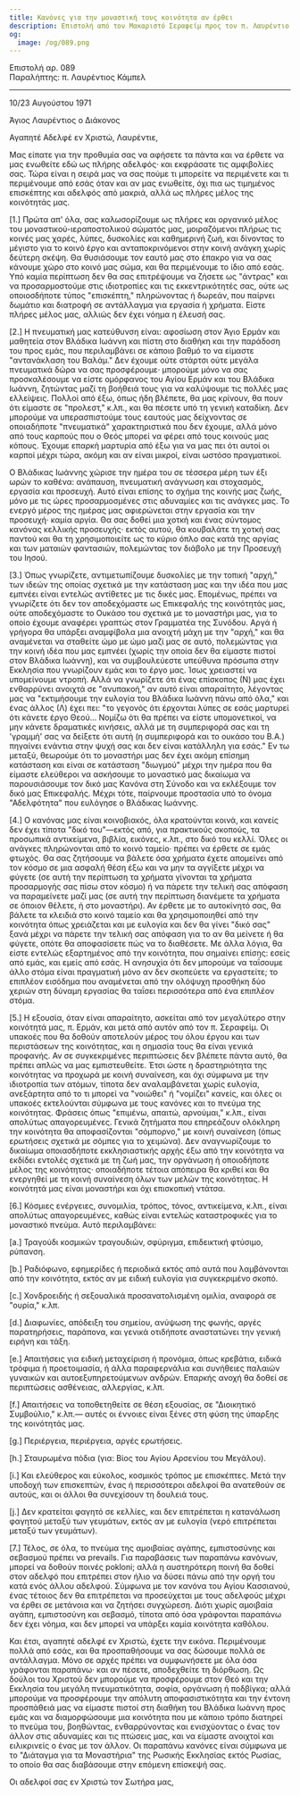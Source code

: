 ```yaml
---
title: Κανόνες για την μοναστική τους κοινότητα αν έρθει
description: Επιστολή από τον Μακαριστό Σεραφείμ προς τον π. Λαυρέντιο Κάμπελ.
og:
  image: /og/089.png
---
```


<div style={{textAlign:'right', fontFamily:'monospace'}}>Επιστολή αρ. 089</div>
<div style={{textAlign:'left', fontFamily:'monospace'}}>Παραλήπτης: π. Λαυρέντιος Κάμπελ</div>

---

10/23 Αυγούστου 1971

Άγιος Λαυρέντιος ο Διάκονος

Αγαπητέ Αδελφέ εν Χριστώ, Λαυρέντιε,

Μας είπατε για την προθυμία σας να αφήσετε τα πάντα και να έρθετε να μας ενωθείτε εδώ ως πλήρης αδελφός· και εκφράσατε τις αμφιβολίες σας. Τώρα είναι η σειρά μας να σας πούμε τι μπορείτε να περιμένετε και τι περιμένουμε από εσάς όταν και αν μας ενωθείτε, όχι πια ως τιμημένος επισκέπτης και αδελφός από μακριά, αλλά ως πλήρες μέλος της κοινότητάς μας.

[1.] Πρώτα απ' όλα, σας καλωσορίζουμε ως πλήρες και οργανικό μέλος του μοναστικού-ιεραποστολικού σώματός μας, μοιραζόμενοι πλήρως τις κοινές μας χαρές, λύπες, δυσκολίες και καθημερινή ζωή, και δίνοντας το μέγιστο για το κοινό έργο και ανταποκρινόμενοι στην κοινή ανάγκη χωρίς δεύτερη σκέψη. Θα θυσιάσουμε τον εαυτό μας στο έπακρο για να σας κάνουμε χώρο στο κοινό μας σώμα, και θα περιμένουμε το ίδιο από εσάς. Υπό καμία περίπτωση δεν θα σας επιτρέψουμε να ζήσετε ως "άντρας" και να προσαρμοστούμε στις ιδιοτροπίες και τις εκκεντρικότητές σας, ούτε ως οποιοσδήποτε τύπος "επισκέπτη," πληρώνοντας ή δωρεάν, που παίρνει δωμάτιο και διατροφή σε αντάλλαγμα για εργασία ή χρήματα. Είστε πλήρες μέλος μας, αλλιώς δεν έχει νόημα η έλευσή σας.

[2.] Η πνευματική μας κατεύθυνση είναι: αφοσίωση στον Άγιο Ερμάν και μαθητεία στον Βλάδικα Ιωάννη και πίστη στο διαθήκη και την παράδοση του προς εμάς, που περιλαμβάνει σε κάποιο βαθμό το να είμαστε "αντανάκλαση του Βαλάμ." Δεν έχουμε ούτε στάρτσι ούτε μεγάλα πνευματικά δώρα να σας προσφέρουμε· μπορούμε μόνο να σας προσκαλέσουμε να είστε ομόρφανος του Αγίου Ερμάν και του Βλάδικα Ιωάννη, ζητώντας μαζί τη βοήθειά τους για να καλύψουμε τις πολλές μας ελλείψεις. Πολλοί από έξω, όπως ήδη βλέπετε, θα μας κρίνουν, θα πουν ότι είμαστε σε "προλεστ," κ.λπ., και θα πέσετε υπό τη γενική καταδίκη. Δεν μπορούμε να υπερασπιστούμε τους εαυτούς μας δείχνοντας σε οποιαδήποτε "πνευματικά" χαρακτηριστικά που δεν έχουμε, αλλά μόνο από τους καρπούς που ο Θεός μπορεί να φέρει από τους κοινούς μας κόπους. Έχουμε επαρκή μαρτυρία από έξω για να μας πει ότι αυτοί οι καρποί μέχρι τώρα, ακόμη και αν είναι μικροί, είναι ωστόσο πραγματικοί.

Ο Βλάδικας Ιωάννης χώρισε την ημέρα του σε τέσσερα μέρη των έξι ωρών το καθένα: ανάπαυση, πνευματική ανάγνωση και στοχασμός, εργασία και προσευχή. Αυτό είναι επίσης το σχήμα της κοινής μας ζωής, μόνο με τις ώρες προσαρμοσμένες στις αδυναμίες και τις ανάγκες μας. Το ενεργό μέρος της ημέρας μας αφιερώνεται στην εργασία και την προσευχή· καμία αργία. Θα σας δοθεί μια χοτκή και ένας σύντομος κανόνας κελλικής προσευχής· εκτός αυτού, θα κουβαλάτε τη χοτκή σας παντού και θα τη χρησιμοποιείτε ως το κύριο όπλο σας κατά της αργίας και των ματαιών φαντασιών, πολεμώντας τον διάβολο με την Προσευχή του Ιησού.

[3.] Όπως γνωρίζετε, αντιμετωπίζουμε δυσκολίες με την τοπική "αρχή," των ιδεών της οποίας σχετικά με την κατάσταση μας και την ιδέα που μας εμπνέει είναι εντελώς αντίθετες με τις δικές μας. Επομένως, πρέπει να γνωρίζετε ότι δεν τον αποδεχόμαστε ως Επικεφαλής της κοινότητάς μας, ούτε αποδεχόμαστε το Ουκάσο του σχετικά με το μοναστήρι μας, για το οποίο έχουμε αναφέρει γραπτώς στον Γραμματέα της Συνόδου. Αργά ή γρήγορα θα υπάρξει αναμφίβολα μια ανοιχτή μάχη με την "αρχή," και θα αναμένεται να σταθείτε ώμο με ώμο μαζί μας σε αυτό, πολεμώντας για την κοινή ιδέα που μας εμπνέει (χωρίς την οποία δεν θα είμαστε πιστοί στον Βλάδικα Ιωάννη), και να συμβουλεύεστε υπεύθυνα πρόσωπα στην Εκκλησία που γνωρίζουν εμάς και το έργο μας. Ίσως χρειαστεί να υπομείνουμε ντροπή. Αλλά να γνωρίζετε ότι ένας επίσκοπος (Ν) μας έχει ενθαρρύνει ανοιχτά σε "ανυπακοή," αν αυτό είναι απαραίτητο, λέγοντας μας να "εκτιμήσουμε την ευλογία του Βλάδικα Ιωάννη πάνω από όλα," και ένας άλλος (Λ) έχει πει: "το γεγονός ότι έρχονται λύπες σε εσάς μαρτυρεί ότι κάνετε έργο Θεού… Νομίζω ότι θα πρέπει να είστε υπομονετικοί, να μην κάνετε δραματικές κινήσεις, αλλά με τη συμπεριφορά σας και τη 'γραμμή' σας να δείξετε ότι αυτή (η συμπεριφορά και το ουκάσο του Β.Α.) πηγαίνει ενάντια στην ψυχή σας και δεν είναι κατάλληλη για εσάς." Εν τω μεταξύ, θεωρούμε ότι το μοναστήρι μας δεν έχει ακόμη επίσημη κατάσταση και είναι σε κατάσταση "διωγμού" μέχρι την ημέρα που θα είμαστε ελεύθεροι να ασκήσουμε το μοναστικό μας δικαίωμα να παρουσιάσουμε τον δικό μας Κανόνα στη Σύνοδο και να εκλέξουμε τον δικό μας Επικεφαλής. Μέχρι τότε, παίρνουμε προστασία υπό το όνομα "Αδελφότητα" που ευλόγησε ο Βλάδικας Ιωάννης.

[4.] Ο κανόνας μας είναι κοινοβιακός, όλα κρατούνται κοινά, και κανείς δεν έχει τίποτα "δικό του"—εκτός από, για πρακτικούς σκοπούς, τα προσωπικά αντικείμενα, βιβλία, εικόνες, κ.λπ., στο δικό του κελλί. Όλες οι ανάγκες πληρώνονται από το κοινό ταμείο· πρέπει να έρθετε σε εμάς φτωχός. Θα σας ζητήσουμε να βάλετε όσα χρήματα έχετε απομείνει από τον κόσμο σε μια ασφαλή θέση έξω και να μην τα αγγίξετε μέχρι να φύγετε (σε αυτή την περίπτωση τα χρήματα γίνονται τα χρήματα προσαρμογής σας πίσω στον κόσμο) ή να πάρετε την τελική σας απόφαση να παραμείνετε μαζί μας (σε αυτή την περίπτωση διανέμετε τα χρήματα σε όποιον θέλετε, ή στο μοναστήρι). Αν έρθετε με το αυτοκίνητό σας, θα βάλετε τα κλειδιά στο κοινό ταμείο και θα χρησιμοποιηθεί από την κοινότητα όπως χρειάζεται και με ευλογία και δεν θα γίνει "δικό σας" ξανά μέχρι να πάρετε την τελική σας απόφαση για το αν θα μείνετε ή θα φύγετε, οπότε θα αποφασίσετε πώς να το διαθέσετε. Με άλλα λόγια, θα είστε εντελώς εξαρτημένος από την κοινότητα, που σημαίνει επίσης: εσείς από εμάς, και εμείς από εσάς. Η ανησυχία ότι δεν μπορούμε να ταΐσουμε άλλο στόμα είναι πραγματική μόνο αν δεν σκοπεύετε να εργαστείτε; το επιπλέον εισόδημα που αναμένεται από την ολόψυχη προσθήκη δύο χεριών στη δύναμη εργασίας θα ταΐσει περισσότερα από ένα επιπλέον στόμα.

[5.] Η εξουσία, όταν είναι απαραίτητο, ασκείται από τον μεγαλύτερο στην κοινότητά μας, π. Ερμάν, και μετά από αυτόν από τον π. Σεραφείμ. Οι υπακοές που θα δοθούν αποτελούν μέρος του όλου έργου και των περιστάσεων της κοινότητας, και η σημασία τους θα είναι γενικά προφανής. Αν σε συγκεκριμένες περιπτώσεις δεν βλέπετε πάντα αυτό, θα πρέπει απλώς να μας εμπιστευθείτε. Έτσι ώστε η δραστηριότητα της κοινότητας να προχωρά με κοινή συναίνεση, και όχι σύμφωνα με την ιδιοτροπία των ατόμων, τίποτα δεν αναλαμβάνεται χωρίς ευλογία, ανεξάρτητα από το τι μπορεί να "νοιώθει" ή "νομίζει" κανείς, και όλες οι υπακοές εκτελούνται σύμφωνα με τους κανόνες και το πνεύμα της κοινότητας. Φράσεις όπως "επιμένω, απαιτώ, αρνούμαι," κ.λπ., είναι απολύτως απαγορευμένες. Γενικά ζητήματα που επηρεάζουν ολόκληρη την κοινότητα θα αποφασίζονται "σόμπορνο," με κοινή συναίνεση (όπως ερωτήσεις σχετικά με σόμπες για το χειμώνα). Δεν αναγνωρίζουμε το δικαίωμα οποιασδήποτε εκκλησιαστικής αρχής έξω από την κοινότητα να εκδίδει εντολές σχετικά με τη ζωή μας, την οργάνωση ή οποιοδήποτε μέλος της κοινότητας· οποιαδήποτε τέτοια απόπειρα θα κριθεί και θα ενεργηθεί με τη κοινή συναίνεση όλων των μελών της κοινότητας. Η κοινότητά μας είναι μοναστήρι και όχι επισκοπική ντάτσα.

[6.] Κόσμιες ενέργειες, συνομιλία, τρόπος, τόνος, αντικείμενα, κ.λπ., είναι απολύτως απαγορευμένες, καθώς είναι εντελώς καταστροφικές για το μοναστικό πνεύμα. Αυτό περιλαμβάνει:

[a.] Τραγούδι κοσμικών τραγουδιών, σφύριγμα, επιδεικτική φτύσιμο, ρύπανση.

[b.] Ραδιόφωνο, εφημερίδες ή περιοδικά εκτός από αυτά που λαμβάνονται από την κοινότητα, εκτός αν με ειδική ευλογία για συγκεκριμένο σκοπό.

[c.] Χονδροειδής ή σεξουαλικά προσανατολισμένη ομιλία, αναφορά σε "ουρία," κ.λπ.

[d.] Διαφωνίες, απόδειξη του σημείου, ανύψωση της φωνής, αργές παρατηρήσεις, παράπονα, και γενικά οτιδήποτε αναστατώνει την γενική ειρήνη και τάξη.

[e.] Απαιτήσεις για ειδική μεταχείριση ή προνόμια, όπως κρεβάτια, ειδικά τρόφιμα ή προετοιμασία, ή άλλα παραφερνάλια και συνήθειες παλαιών γυναικών και αυτοεξυπηρετούμενων ανδρών. Επαρκής ανοχή θα δοθεί σε περιπτώσεις ασθένειας, αλλεργίας, κ.λπ.

[f.] Απαιτήσεις να τοποθετηθείτε σε θέση εξουσίας, σε "Διοικητικό Συμβούλιο," κ.λπ.— αυτές οι έννοιες είναι ξένες στη φύση της ύπαρξης της κοινότητάς μας.

[g.] Περιέργεια, περιέργεια, αργές ερωτήσεις.

[h.] Σταυρωμένα πόδια (για: Βίος του Αγίου Αρσενίου του Μεγάλου).

[i.] Και ελεύθερος και εύκολος, κοσμικός τρόπος με επισκέπτες. Μετά την υποδοχή των επισκεπτών, ένας ή περισσότεροι αδελφοί θα ανατεθούν σε αυτούς, και οι άλλοι θα συνεχίσουν τη δουλειά τους.

[j.] Δεν κρατείται φαγητό σε κελλίες, και δεν επιτρέπεται η κατανάλωση φαγητού μεταξύ των γευμάτων, εκτός αν με ευλογία (νερό επιτρέπεται μεταξύ των γευμάτων).

[7.] Τέλος, σε όλα, το πνεύμα της αμοιβαίας αγάπης, εμπιστοσύνης και σεβασμού πρέπει να prevails. Για παραβάσεις των παραπάνω κανόνων, μπορεί να δοθούν ποινές pokloni; αλλά η αυστηρότερη ποινή θα δοθεί στον αδελφό που επιτρέπει στον ήλιο να δύσει πάνω από την οργή του κατά ενός άλλου αδελφού. Σύμφωνα με τον κανόνα του Αγίου Κασσιανού, ένας τέτοιος δεν θα επιτρέπεται να προσεύχεται με τους αδελφούς μέχρι να έρθει σε μετάνοια και να ζητήσει συγχώρεση. Διότι χωρίς αμοιβαία αγάπη, εμπιστοσύνη και σεβασμό, τίποτα από όσα γράφονται παραπάνω δεν έχει νόημα, και δεν μπορεί να υπάρξει καμία κοινότητα καθόλου.

Και έτσι, αγαπητέ αδελφέ εν Χριστώ, έχετε την εικόνα. Περιμένουμε πολλά από εσάς, και θα προσπαθήσουμε να σας δώσουμε πολλά σε αντάλλαγμα. Μόνο σε αρχές πρέπει να συμφωνήσετε με όλα όσα γράφονται παραπάνω· και αν πέσετε, αποδεχθείτε τη διόρθωση. Ως δούλοι του Χριστού δεν μπορούμε να προσφέρουμε στον Θεό και την Εκκλησία του μεγάλη πνευματικότητα, σοφία, οργάνωση ή ποδβίγκα; αλλά μπορούμε να προσφέρουμε την απόλυτη αποφασιστικότητα και την έντονη προσπάθειά μας να είμαστε πιστοί στη διαθήκη του Βλάδικα Ιωάννη προς εμάς και να διαμορφώσουμε μια κοινότητα που με κάποιο τρόπο διατηρεί το πνεύμα του, βοηθώντας, ενθαρρύνοντας και ενισχύοντας ο ένας τον άλλον στις αδυναμίες και τις πτώσεις μας, και να είμαστε ανοιχτοί και ειλικρινείς ο ένας με τον άλλον. Οι παραπάνω κανόνες είναι σύμφωνα με το "Διάταγμα για τα Μοναστήρια" της Ρωσικής Εκκλησίας εκτός Ρωσίας, το οποίο θα σας διαβάσουμε στην επόμενη επίσκεψή σας.

Οι αδελφοί σας εν Χριστώ τον Σωτήρα μας,
